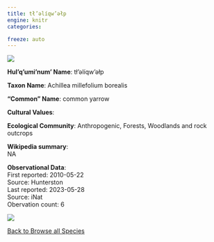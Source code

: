 ```yaml
---
title: tł’əlíqw’əłp
engine: knitr
categories:

freeze: auto
---
```

![](https://static.inaturalist.org/photos/9180893/medium.jpg){fig-alt="tł’əlíqw’əłp - common yarrow"}

**Hul'q'umi'num' Name**: tł’əlíqw’əłp



**Taxon Name**: Achillea millefolium borealis

**"Common" Name**: common yarrow

**Cultural Values**:  

::: {layout-nrow=1 style="width:60%"}

:::

**Ecological Community**: Anthropogenic, Forests, Woodlands and rock outcrops

**Wikipedia summary**:  
NA

**Observational Data**:   
First reported: 2010-05-22  
Source: Hunterston  
Last reported: 2023-05-28  
Source: iNat  
Obervation count: 6

![](community_dist.png)

[<i class="fa fa-arrow-left" aria-hidden="true"></i> Back to Browse all Species](/taxa.html)
